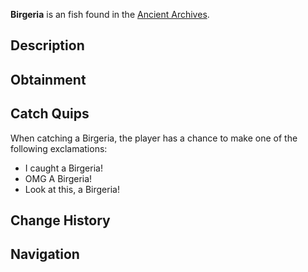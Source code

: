 {{FishInfobox
|image          = Birgeria.png
|rarity         = Unusual
|sea            = First Sea
|location       = [[Ancient Archives]]
|sublocation    = 
|sources        = Fishing Rod
|radar_location = 
|xp             = 60
|weather        = 
|time           = Day
|season         = 
|bait           = Worm
|base_weight    = 120
|base_value     = 200
|weight_range   = 70
|base_chance    = 15
|base_resil     = 55
}}
'''Birgeria''' is an {{Rarity|Unusual}} fish found in the [[Ancient Archives]].

== Description ==
{{Description|Birgeria is a genus of extinct fish from the Late Triassic period, recognized for its large size and long, slender body. It was a carnivorous predator that roamed ancient seas, hunting smaller fish and invertebrates.|Bestiary Entry}}

== Obtainment ==
{{Description|Found in the dark waters of the Archives...|Bestiary Hint}}
{{Fish Availability|
Ancient Archives
|top_rods      = 
Krampus's Rod\208270.2\67782.86;
Leviathan's Fang Rod\207197.32\65541.6;
Free Spirit Rod\204780.83\59834.87;
Trident Rod\202373.69\59131.53;
Magma Rod\199860.41\65045.84;
Plastic Rod\182951.08\59542.59;
Nocturnal Rod\81607.2\48173.58;
No-Life Rod\171740.01\55933.84;
Seraphic Rod\157152.06\55091.36;
Challenger's Rod\156791.7\50957.41;
Depthseeker Rod\156589\42861.91;
Blazebringer Rod\155549.16\49855.08;
Rod Of The Forgotten Fang\154769.95\51719.5;
Astralhook Rod\154743.22\55798.81;
Ethereal Prism Rod\154636.73\55848.65;
Verdant Shear Rod\154559.83\46673.33;
Avalanche Rod\153860.25\38728.28;
Zeus Rod\152652.63\46994.21;
Rod Of The Exalted One\150202.34\45592.72;
Rod Of The Depths\149774.32\46922.83;
Volcanic Rod\148008.91\36617.2;
Steady Rod\54879.94\13065.33
|recommended   = Trident Rod
}}

== Catch Quips ==
When catching a Birgeria, the player has a chance to make one of the following exclamations:
* I caught a Birgeria!
* OMG A Birgeria!
* Look at this, a Birgeria!

== Change History ==
{{Change History|{{subst:Current Version}}}}

== Navigation ==
{{Fish Navbox|Ancient Archives}}